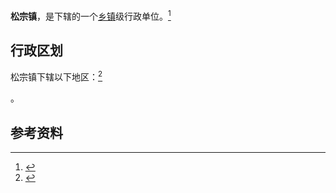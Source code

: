 {{中国乡级行政区|54/26/25/102/000}}

'''松宗镇'''，是{{PRC admin/fullname|54/26/25/102/000|3}}下辖的一个[[乡镇|乡镇]]级行政单位。<ref>{{PRC admin/ref sgc|{{PRC admin/parent|54/26/25/102/000}}}}</ref>

== 行政区划 ==

松宗镇下辖以下地区：<ref>{{PRC admin/ref sgc|54/26/25/102/000}}</ref>

{{PRC admin/children|54/26/25/102/000}}。

== 参考资料 ==

{{reflist}}

{{行政区划小作品}}
{{PRC admin/navcat|54/26/25/102/000}}